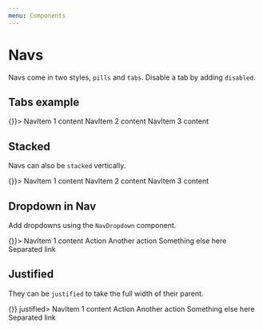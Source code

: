```yaml
---
menu: Components
---
```



# Navs

Navs come in two styles, `pills` and `tabs`. Disable a tab by adding `disabled`.

## Tabs example

<Playground>
  <Nav bsStyle="tabs" activeKey="2" onSelect={() => {}}>
    <NavItem eventKey="1" href="">
      NavItem 1 content
    </NavItem>
    <NavItem eventKey="2" title="Item">
      NavItem 2 content
    </NavItem>
    <NavItem eventKey="3" disabled>
      NavItem 3 content
    </NavItem>
  </Nav>
</Playground>

## Stacked

Navs can also be `stacked` vertically.

<Playground>
  <Nav bsStyle="pills" stacked activeKey={1} onSelect={() => {}}>
    <NavItem eventKey={1} href="">
      NavItem 1 content
    </NavItem>
    <NavItem eventKey={2} title="Item">
      NavItem 2 content
    </NavItem>
    <NavItem eventKey={3} disabled>
      NavItem 3 content
    </NavItem>
  </Nav>
</Playground>

## Dropdown in Nav

Add dropdowns using the `NavDropdown` component.

<Playground>
  <Nav bsStyle="tabs" activeKey="1" onSelect={() => {}}>
    <NavItem eventKey="1" href="">
      NavItem 1 content
    </NavItem>
    <NavDropdown eventKey="2" title="Dropdown" id="nav-dropdown">
      <MenuItem eventKey="2.1">Action</MenuItem>
      <MenuItem eventKey="2.2">Another action</MenuItem>
      <MenuItem eventKey="2.3">Something else here</MenuItem>
      <MenuItem divider />
      <MenuItem eventKey="2.4">Separated link</MenuItem>
    </NavDropdown>
  </Nav>
</Playground>

## Justified

They can be `justified` to take the full width of their parent.

<Playground>
  <Nav bsStyle="tabs" activeKey="1" onSelect={() => {}} justified>
    <NavItem eventKey="1" href="">
      NavItem 1 content
    </NavItem>
    <NavDropdown eventKey="2" title="Dropdown" id="nav-dropdown">
      <MenuItem eventKey="2.1">Action</MenuItem>
      <MenuItem eventKey="2.2">Another action</MenuItem>
      <MenuItem eventKey="2.3">Something else here</MenuItem>
      <MenuItem divider />
      <MenuItem eventKey="2.4">Separated link</MenuItem>
    </NavDropdown>
  </Nav>
</Playground>
